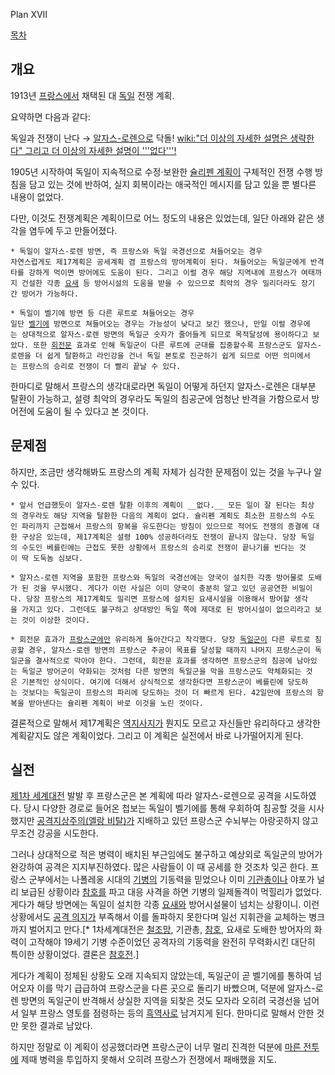 Plan XVII

[[목차]]
== 개요 ==
1913년 [[프랑스]]에서 채택된 대 [[독일]] 전쟁 계획.

요약하면 다음과 같다:

독일과 전쟁이 난다 → [[알자스-로렌]]으로 닥돌! [[wiki:"더 이상의 자세한 설명은 생략한다" 그리고 더 이상의 자세한 설명이 '''없다'''!]]

1905년 시작하여 독일이 지속적으로 수정·보완한 [[슐리펜 계획]]이 구체적인 전쟁 수행 방침을 담고 있는 것에 반하여, 실지 회복이라는 애국적인 메시지를 담고 있을 뿐 별다른 내용이 없었다.

다만, 이것도 전쟁계획은 계획이므로 어느 정도의 내용은 있었는데, 일단 아래와 같은 생각을 염두에 두고 만들어졌다.

 * 독일이 알자스-로렌 방면, 즉 프랑스와 독일 국경선으로 쳐들어오는 경우
 자연스럽게도 제17계획은 공세계획 겸 프랑스의 방어계획이 된다. 쳐들어오는 독일군에게 반격타를 강하게 먹이면 방어에도 도움이 된다. 그리고 이럴 경우 해당 지역내에 프랑스가 여태까지 건설한 각종 [[요새]] 등 방어시설의 도움을 받을 수 있으므로 최악의 경우 밀리더라도 장기간 방어가 가능하다.

 * 독일이 벨기에 방면 등 다른 루트로 쳐들어오는 경우
 일단 [[벨기에]] 방면으로 쳐들어오는 경우는 가능성이 낮다고 보긴 했으나, 만일 이럴 경우에는 상대적으로 알자스-로렌 방면의 독일군 숫자가 줄어들게 되므로 목적달성에 용이하다고 보았다. 또한 [[회전문]] 효과로 인해 독일군이 다른 루트에 군대를 집중할수록 프랑스군도 알자스-로렌을 더 쉽게 탈환하고 라인강을 건너 독일 본토로 진군하기 쉽게 되므로 어떤 의미에서는 프랑스의 승리로 전쟁이 더 빨리 끝날 수 있다.

한마디로 말해서 프랑스의 생각대로라면 독일이 어떻게 하던지 알자스-로렌은 대부분 탈환이 가능하고, 설령 최악의 경우라도 독일의 침공군에 엄청난 반격을 가함으로서 방어전에 도움이 될 수 있다고 본 것이다.

== 문제점 ==
하지만, 조금만 생각해봐도 프랑스의 계획 자체가 심각한 문제점이 있는 것을 누구나 알 수 있다.

 * 앞서 언급했듯이 알자스-로렌 탈환 이후의 계획이 __없다.__ 모든 일이 잘 된다는 최상의 경우라도 해당 지역을 탈환한 다음의 계획이 없다. 슐리펜 계획도 최소한 프랑스의 수도인 파리까지 근접해서 프랑스의 항복을 유도한다는 방침이 있으므로 적어도 전쟁의 종결에 대한 구상은 있는데, 제17계획은 설령 100% 성공하더라도 전쟁이 끝나지 않는다. 당장 독일의 수도인 베를린에는 근접도 못한 상황에서 프랑스의 승리로 전쟁이 끝나기를 빈다는 것이 딱 도둑놈 심보다.

 * 알자스-로렌 지역을 포함한 프랑스와 독일의 국경선에는 양국이 설치한 각종 방어물로 도배가 된 것을 무시했다. 게다가 이런 사실은 이미 양국이 충분히 알고 있던 공공연한 비밀이다. 당장 프랑스의 제17계획도 밀리면 프랑스에 설치된 요새시설을 이용해서 방어할 생각을 가지고 있다. 그런데도 불구하고 상대방인 독일 쪽에 제대로 된 방어시설이 없으리라고 보는 것이 이상한 것이다.

 * 회전문 효과가 [[프랑스군]]에만 유리하게 돌아간다고 착각했다. 당장 [[독일군]]이 다른 루트로 침공할 경우, 알자스-로렌 방면의 프랑스군 주공이 목표를 달성할 때까지 나머지 프랑스군이 독일군을 결사적으로 막아야 한다. 그런데, 회전문 효과를 생각하면 프랑스군의 침공에 남아있는 독일군 방어군이 약화되는 것처럼 다른 방면의 독일군을 막을 프랑스군도 약체화되는 것은 기본적인 상식이다. 여기에 더해서 상식적으로 생각한다면 프랑스군이 베를린에 당도하는 것보다는 독일군이 프랑스의 파리에 당도하는 것이 더 빠르게 된다. 42일만에 프랑스의 항복을 받아낸다는 슐리펜 계획이 바로 이것을 노린 것이다.

결론적으로 말해서 제17계획은 [[역지사지]]가 뭔지도 모르고 자신들만 유리하다고 생각한 계획같지도 않은 계획이었다. 그리고 이 계획은 실전에서 바로 나가떨어지게 된다.

== 실전 ==
[[제1차 세계대전]] 발발 후 프랑스군은 본 계획에 따라 알자스-로렌으로 공격을 시도하였다. 당시 다양한 경로로 들어온 첩보는 독일이 벨기에를 통해 우회하여 침공할 것을 시사했지만 [[엘랑 비탈|공격지상주의(엘랑 비탈)]]가 지배하고 있던 프랑스군 수뇌부는 아랑곳하지 않고 무조건 강공을 시도한다. 

그러나 상대적으로 적은 병력이 배치된 부근임에도 불구하고 예상외로 독일군의 방어가 완강하여 공격은 지지부진하였다. 많은 사람들이 이 때 공세를 한 것조차 잊곤 한다. 프랑스 군부에서는 나폴레옹 시대의 [[기병]]의 기동력을 믿었으나 이미 [[기관총]]이나 야포가 널리 보급된 상황이라 [[참호]]를 파고 대응 사격을 하면 기병의 일제돌격이 먹힐리가 없었다. 게다가 해당 방면에는 독일이 설치한 각종 [[요새]]와 방어시설물이 넘치는 상황이니. 이런 상황에서도 [[엘랑 비탈|공격 의지]]가 부족해서 이를 돌파하지 못한다며 일선 지휘관을 교체하는 병크까지 벌어지고 만다.[* 1차세계대전은 [[철조망]], 기관총, [[참호]], 요새로 도배한 방어자의 화력이 고작해야 19세기 기병 수준이었던 공격자의 기동력을 완전히 무력화시킨 대단히 특이한 상황이었다. 결론은 [[참호전]].] 

게다가 계획이 정체된 상황도 오래 지속되지 않았는데, 독일군이 곧 벨기에를 통하여 넘어오자 이를 막기 급급하여 프랑스군을 다른 곳으로 돌리기 바빴으며, 덕분에 알자스-로렌 방면의 독일군이 반격해서 상실한 지역을 되찾은 것도 모자라 오히려 국경선을 넘어서 일부 프랑스 영토를 점령하는 등의 [[흑역사]]로 남겨지게 된다. 한마디로 말해서 안한 것만 못한 결과로 남았다.

하지만 정말로 이 계획이 성공했더라면 프랑스군이 너무 멀리 진격한 덕분에 [[마른 전투]]에 제때 병력을 투입하지 못해서 오히려 프랑스가 전쟁에서 패배했을 지도.
